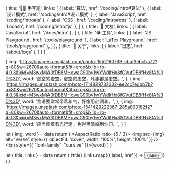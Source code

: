 
  { 
    title: '✍🏼 手写题',
    links: [
      { label: '算法', href: '/coding/intro#算法' },
      { label: '设计模式', href: '/coding/intro#设计模式' },
      { label: 'JavaScript', href: '/coding/intro#js' },
      { label: 'CSS', href: '/coding/intro#css' },
      { label: 'Lodash', href: '/coding/intro#js' },
    ]
  },
  { 
    title: '📜 文档',
    links: [
      { label: 'JavaScript', href: '/docs/intro' },
    ]
  },
  { 
    title: '🛠️ 工具',
    links: [
      { label: 'JS Playground', href: '/tools/playground' },
      { label: 'LaTex Playground', href: '/tools/playground' },
    ]
  },
  { 
    title: '💬 关于',
    links: [
      { label: '日志', href: '/about/logs' },
    ]
  }
]

  {
    img: 'https://images.unsplash.com/photo-1552160793-cbaf3ebcba72?q=80&w=2670&auto=format&fit=crop&ixlib=rb-4.0.3&ixid=M3wxMjA3fDB8MHxwaG90by1wYWdlfHx8fGVufDB8fHx8fA%3D%3D',
    word: '虚空的虚空，虚空的虚空，凡事都是虚空。',
  },
  {
    img: 'https://images.unsplash.com/photo-1714829732332-ee2cc7edbb7b?q=80&w=2670&auto=format&fit=crop&ixlib=rb-4.0.3&ixid=M3wxMjA3fDB8MHxwaG90by1wYWdlfHx8fGVufDB8fHx8fA%3D%3D',
    word: '言语要常常带着和气，好像用盐调和。',
  },
  {
    img: 'https://images.unsplash.com/photo-1541429222367-285a893182f2?q=80&w=2670&auto=format&fit=crop&ixlib=rb-4.0.3&ixid=M3wxMjA3fDB8MHxwaG90by1wYWdlfHx8fGVufDB8fHx8fA%3D%3D',
    word: '应当趁着有光行走，免得黑暗临到你们。',
  }
]

  let { img, word } = data
  return (
    <Card>
      <Flex gap="2" direction="column" width="160px">
        <Inset clip="padding-box" side="top" pb="current">
          <AspectRatio ratio={5 / 3}>
            <img src={img} alt="Verse" style={{ objectFit: 'cover', width: '100%', height: '100%' }} />
          </AspectRatio>
        </Inset>
        <Text><Em style={{ "font-family": "cursive" }}>{word}</Em></Text>
      </Flex>
    </Card>
  )
}

  let { title, links } = data
  return (
    <Card>
      <Flex gap="2" direction="column" width="160px">
        <Text size="4" weight="bold">{title}</Text>
        <Flex gap="1" wrap="wrap">
          {links.map(({ label, href }) => <Link key={label} href={href}><Button variant="soft">{label}</Button></Link>)}
        </Flex>
      </Flex>
    </Card>
  )
}

<Flex justify="center" gap="5" p="5" wrap="wrap">
  <Quick data={quicks[0]} />
  <Verse data={verses[0]} />
  <Quick data={quicks[1]} />
  <Verse data={verses[1]} />
  <Quick data={quicks[2]} />
  <Verse data={verses[2]} />
  <Quick data={quicks[3]} />
</Flex>
